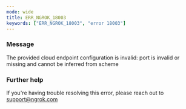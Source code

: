 ```yaml
---
mode: wide
title: ERR_NGROK_18003
keywords: ["ERR_NGROK_18003", "error 18003"]
---
```


### Message

The provided cloud endpoint configuration is invalid: port is invalid or missing and cannot be inferred from scheme

### Further help

If you're having trouble resolving this error, please reach out to [support@ngrok.com](mailto:support@ngrok.com?subject=Help%20with%20ERR_NGROK_18003)
